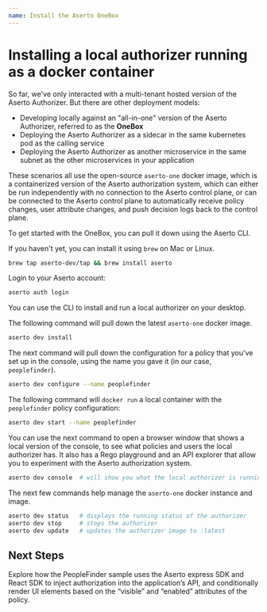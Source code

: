 ```yaml
---
name: Install the Aserto OneBox 
---
```


# Installing a local authorizer running as a docker container

So far, we've only interacted with a multi-tenant hosted version of the Aserto Authorizer. But there are 
other deployment models:
* Developing locally against an "all-in-one" version of the Aserto Authorizer, referred to as the **OneBox**
* Deploying the Aserto Authorizer as a sidecar in the same kubernetes pod as the calling service
* Deploying the Aserto Authorizer as another microservice in the same subnet as the other microservices in your application

These scenarios all use the open-source `aserto-one` docker image, which is a containerized version of the 
Aserto authorization system, which can either be run independently with no connection to the Aserto control 
plane, or can be connected to the Aserto control plane to automatically receive policy changes, user attribute 
changes, and push decision logs back to the control plane.

To get started with the OneBox, you can pull it down using the Aserto CLI.

If you haven't yet, you can install it using `brew` on Mac or Linux. 

```bash
brew tap aserto-dev/tap && brew install aserto
```

Login to your Aserto account:
```bash
aserto auth login
```

You can use the CLI to install and run a local authorizer on your desktop.

The following command will pull down the latest `aserto-one` docker image.

```bash
aserto dev install  
```

The next command will pull down the configuration for a policy that you've set up in the console, using 
the name you gave it (in our case, `peoplefinder`).

```bash
aserto dev configure --name peoplefinder 
```

The following command will `docker run` a local container with the `peoplefinder` policy configuration:

```bash
aserto dev start --name peoplefinder 
```

You can use the next command to open a browser window that shows a local version of the console, to 
see what policies and users the local authorizer has. It also has a Rego playground and an API explorer 
that allow you to experiment with the Aserto authorization system.

```bash
aserto dev console  # will show you what the local authorizer is running
```

The next few commands help manage the `aserto-one` docker instance and image.

```bash
aserto dev status   # displays the running status of the authorizer
aserto dev stop     # stops the authorizer
aserto dev update   # updates the authorizer image to :latest
```

## Next Steps

Explore how the PeopleFinder sample uses the Aserto express SDK and React SDK to inject authorization into the application’s API, and conditionally render UI elements based on the “visible” and “enabled” attributes of the policy.

